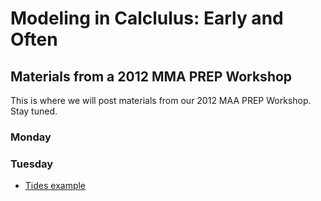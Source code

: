 Modeling in Calclulus: Early and Often
======================================
Materials from a 2012 MMA PREP Workshop
------------------

This is where we will post materials from our 2012 MAA PREP Workshop.  Stay tuned.

### Monday

### Tuesday

 * [Tides example](Topics/Tides/tides-hawaii.html)



